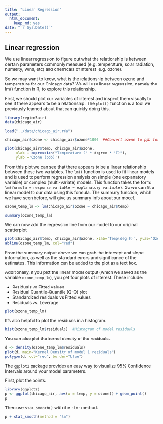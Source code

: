 ```yaml
---
title: "Linear Regression"
output: 
  html_document: 
    keep_md: yes
date: "`r Sys.Date()`"
---
```


## Linear regression

We use linear regression to figure out what the relationship is between certain 
parameters commonly measured (e.g. temperature, solar radiation, humidity, wind,
etc) and chemicals of interest (e.g. ozone).

So we may want to know, what is the relationship between ozone and temperature 
for our Chicago data? We will use linear regression, namely the lm() function in
R, to explore this relationship.

First, we should plot our variables of interest and inspect them visually to see
if there appears to be a relationship. The `plot()` function is a tool we 
previously learned about that can quickly doing this.

```r
library(region5air)
data(chicago_air)

```

```r
load("../data/chicago_air.rda")
```

```r
chicago_air$ozone <- chicago_air$ozone*1000  ##Convert ozone to ppb for easier interpretation

plot(chicago_air$temp, chicago_air$ozone, 
     xlab = expression("Temperature (" * degree * "F)"), 
     ylab ='Ozone (ppb)')

```

From this plot we can see that there appears to be a linear relationship between
these two variables. The `lm()` function is used to fit linear models and is used
to perform regression analysis on simple (one explanatory variable) or complex 
(multi-variate) models. This function takes the form: `lm(formula = response variable ~ explanatory variable)`. 
So we can fit a linear model to our data using this formula. The summary function,
which we have seen before, will give us summary info about our model.

```r

ozone_temp_lm <- lm(chicago_air$ozone ~ chicago_air$temp)

summary(ozone_temp_lm)

```

We can now add the regression line from our model to our original scatterplot

```r

plot(chicago_air$temp, chicago_air$ozone, xlab='Temp(deg F)', ylab='Ozone (ppb)')
abline(ozone_temp_lm, col="red")

```


From the summary output above we can grab the intercept and slope information, 
as well as the standard errors and significance of the estimates. This information
can be added to the plot as a text box.

Additionally, if you plot the linear model output (which we saved as the variable
`ozone_temp_lm`), you get four plots of interest. These include: 

- Residuals vs Fitted values 
- Residual Quantile-Quantile (Q-Q) plot 
- Standardized residuals vs Fitted values 
- Residuals vs. Leverage


```r

plot(ozone_temp_lm)

```


It's also helpful to plot the residuals in a histogram.

```r

hist(ozone_temp_lm$residuals)  #Histogram of model residuals

```

You can also plot the kernel density of the residuals.

```r

d <- density(ozone_temp_lm$residuals)  
plot(d, main="Kernel Density of model 1 residuals")  
polygon(d, col="red", border="blue") 

```


The `ggplot2` package provides an easy way to visualize 95% Confidence Intervals
around your model parameters.

First, plot the points.

```r

library(ggplot2)
p <- ggplot(chicago_air, aes(x = temp, y = ozone)) + geom_point()
p

```

Then use `stat_smooth()` with the `"lm"` method.

```r

p + stat_smooth(method = "lm")

```

